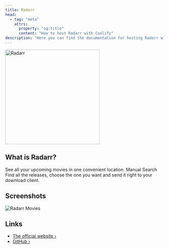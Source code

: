 ```yaml
---
title: Radarr
head:
  - tag: "meta"
    attrs:
      property: "og:title"
      content: "How to host Radarr with Coolify"
description: "Here you can find the documentation for hosting Radarr with Coolify."
---
```



<Badge text="One-click setup." variant="note" size="large" />

<img src="/src/assets/images/services/radarr.svg" width="300" alt="Radarr" />

## What is Radarr?

See all your upcoming movies in one convenient location. Manual Search Find all the releases, choose the one you want and send it right to your download client.

## Screenshots

![Radarr Movies](/src/assets/images/screenshots/radarr_screenshot.png)

## Links

- [The official website ›](https://radarr.video/)
- [GitHub ›](https://github.com/Radarr/Radarr)
